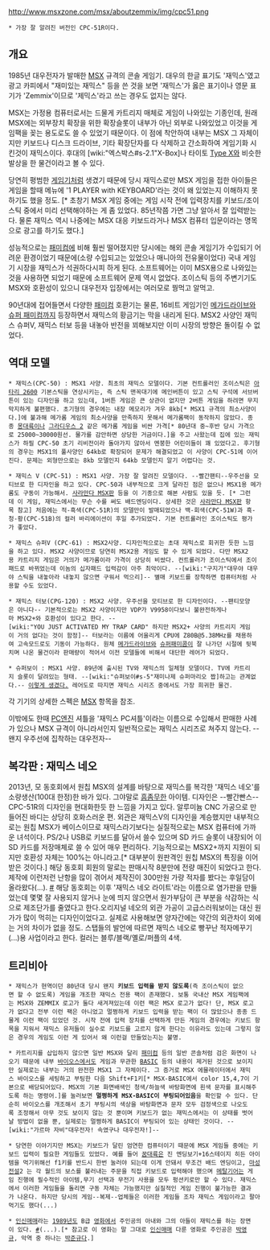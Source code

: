 http://www.msxzone.com/msx/aboutzemmix/img/cpc51.png
 * 가장 잘 알려진 버전인 CPC-51R이다.

== 개요 ==

1985년 대우전자가 발매한 [[MSX]] 규격의 콘솔 게임기. 대우의 한글 표기도 '재믹스'였고 광고 카피에서 "재미있는 재믹스" 등을 쓴 것을 보면 '재믹스'가 옳은 표기이나 영문 표기가 'Zemmix'이므로 '제믹스'라고 쓰는 경우도 없지는 않다.

MSX는 가정용 컴퓨터로서는 드물게 카트리지 매체로 게임이 나와있는 기종인데, 원래 MSX에는 외부장치 확장을 위한 확장슬롯이 내부가 아닌 외부로 나와있었고 이것을 게임팩을 꽂는 용도로도 쓸 수 있었기 때문이다. 이 점에 착안하여 내부는 MSX 그 자체이지만 키보드나 디스크 드라이브, 기타 확장단자를 다 삭제하고 간소화하여 게임기화 시킨것이 재믹스이다. 후대의 [wiki:"엑스박스#s-2.1"X-Box]나 타이토 [[Type X]]와 비슷한 발상을 한 물건이라고 볼 수 있다. 

당연히 평범한 [[게임기]]처럼 생겼기 때문에 당시 재믹스로만 MSX 게임을 접한 아이들은 게임을 할때 메뉴에 '1 PLAYER with KEYBOARD'라는 것이 왜 있었는지 이해하지 못하기도 했을 정도. [* 초창기 MSX 게임 중에는 게임 시작 전에 입력장치를 키보드/조이스틱 중에서 미리 선택해야하는 게 좀 있었다. 85년작쯤 가면 그냥 알아서 잘 입력받는다. 물론 재믹스 역시 나중에는 MSX 대응 키보드라거나 MSX 컴퓨터 입문이라는 명목으로 광고를 하기도 했다.]  

성능적으로는 [[패미컴]]에 비해 훨씬 떨어졌지만 당시에는 해외 콘솔 게임기가 수입되기 어려운 환경이었기 때문에(소량 수입되고는 있었으나 매니아의 전유물이었다) 국내 게임기 시장을 재믹스가 석권하다시피 하게 된다. 소프트웨어는 이미 MSX용으로 나와있는 것을 사용하면 되었기 때문에 소프트웨어 문제 역시 없었다. 조이스틱 등의 주변기기도 MSX와 호환성이 있으니 대우전자 입장에서는 여러모로 꿩먹고 알먹고.

90년대에 접어들면서 다양한 [[패미컴]] 호환기는 물론, 16비트 게임기인 [[메가드라이브]]와 [[슈퍼 패미컴]]까지 등장하면서 재믹스의 황금기는 막을 내리게 된다. MSX2 사양인 재믹스 슈퍼V, 재믹스 터보 등을 내놓아 반전을 꾀해보지만 이미 시장의 방향은 돌이킬 수 없었다.


== 역대 모델 ==

 * 재믹스(CPC-50) : MSX1 사양. 최초의 재믹스 모델이다. 기본 컨트롤러인 조이스틱은 [[아타리 2600]] 기본스틱을 연상시키는, 즉 스틱 맨꼭대기에 메인버튼이 있고 스틱 구석에 서브버튼이 있는 디자인을 하고 있는데, 1버튼 게임은 큰 상관이 없지만 2버튼 게임을 하려면 무지막지하게 불편했다. 초기형의 경우에는 내장 메모리가 겨우 8kb[* MSX1 규격의 최소사양이다.]에 불과해 메가롬 게임의 최소사양을 만족하지 못해서 메가롬팩이 동작하지 않았다. 종종 [[몽대륙]]이나 [[그라디우스 2]] 같은 메가롬 게임을 비싼 가격[* 80년대 중~후반 당시 가격으로 25000~30000원선. 물가를 감안하면 상당한 거금이다.]을 주고 사왔는데 집에 있는 재믹스가 하필 CPC-50 초기 리비전이라 돌아가지 않아서 멘붕한 어린이들이 꽤 있었다고. 후기형의 경우는 MSX1의 풀사양인 64kb로 확장되어 문제가 해결되었고 이 사양이 CPC-51에 이어진다. 문제는 외형만으로는 8kb 모델인지 64kb 모델인지 알기 어렵다는 것.

 * 재믹스 V (CPC-51) : MSX1 사양. 가장 잘 알려진 모델이다. --빨간팬티--우주선을 모티브로 한 디자인을 하고 있다. CPC-50과 내부적으로 크게 달라진 점은 없으나 MSX1용 메가롬도 구동이 가능해서. [[사라만다 MSX판]] 등을 이 기종으로 해본 사람도 있을 듯. [* 그런데 이 게임, 재믹스에서는 무슨 수를 써도 배드엔딩이다. 상세한 것은 [[사라만다 MSX판]] 항목 참고] 처음에는 적-흑색(CPC-51R)의 모델만이 발매되었으나 백-회색(CPC-51W)과 흑-청-황(CPC-51B)의 컬러 바리에이션이 후일 추가되었다. 기본 컨트롤러인 조이스틱도 평가가 좋았다.

 * 재믹스 슈퍼V (CPC-61) : MSX2사양. 디자인적으로는 초대 재믹스로 회귀한 듯한 느낌을 하고 있다. MSX2 사양이므로 당연히 MSX2용 게임도 할 수 있게 되었다. 다만 MSX2용 카트리지 게임은 거의가 메가롬이라 가격이 상당히 비쌌다. 컨트롤러가 조이스틱에서 조이패드로 바뀌었는데 이놈의 십자패드 입력감이 아주 최악이다. --[wiki:"구지가"대우야 대우야 스틱을 내놓아라 내놓지 않으면 구워서 먹으리]-- 별매 키보드를 장착하면 컴퓨터처럼 사용할 수도 있었다. 

 * 재믹스 터보(CPG-120) : MSX2 사양. 우주선을 모티브로 한 디자인이다. --팬티모양은 아니다-- 기본적으로는 MSX2 사양이지만 VDP가 V9958이다보니 불완전하게나마 MSX2+와 호환성이 있다고 한다. --[wiki:"YOU JUST ACTIVATED MY TRAP CARD" 하지만 MSX2+ 사양의 카트리지 게임이 거의 없다는 것이 함정]-- 터보라는 이름에 어울리게 CPU에 Z80B@5.38MHz를 채용하여 고속모드로도 기동이 가능하다. 원체 [[메가드라이브]]와 [[슈퍼패미콤]]이 잘 나가던 시절에 뒷북치며 나온 물건이라 판매량이 적어서 이전 모델들에 비해서 대단한 레어가 되었다.

 * 슈퍼보이 : MSX1 사양. 89년에 출시된 TV와 재믹스의 일체형 모델이다. TV에 카트리지 슬롯이 달려있는 형태. --[wiki:"슈퍼보이#s-5"재미나제 슈퍼마리오 짭]하고는 관계없다.-- [http://blog.naver.com/backmr/40573768 이렇게 생겼다.] 레어도로 따지면 재믹스 시리즈 중에서도 가장 희귀한 물건. 

각 기기의 상세한 스펙은 [[MSX]] 항목을 참조.

이밖에도 한때 [[PC엔진]] 셔틀을 '재믹스 PC셔틀'이라는 이름으로 수입해서 판매한 사례가 있으나 MSX 규격이 아니라서인지 일반적으로는 재믹스 시리즈로 쳐주지 않는다. --왠지 우주선에 집착하는 대우전자--

== 복각판 : 재믹스 네오 ==

2013년, 모 동호회에서 원칩 MSX의 설계를 바탕으로 재믹스를 복각한 '재믹스 네오'를 소량생산(100대 한정)한 바가 있다. 그야말로 [[흠좀무]]한 아이템. 디자인은 --빨간빤스-- CPC-51R의 디자인을 현대화한듯 한 느낌을 가지고 있다. 알루미늄 CNC 가공으로 만들어진 바디는 상당히 호화스러운 편. 외관은 재믹스V의 디자인을 계승했지만 내부적으로는 원칩 MSX가 베이스이므로 재믹스라기보다는 실질적으로는 MSX 컴퓨터에 가까운 녀석이다. PS/2나 USB로 키보드를 달아서 쓸수 있으며 SD 카드 슬롯이 내장되어 이 SD 카드를 저장매체로 쓸 수 있어 매우 편리하다. 기능적으로는 MSX2+까지 지원이 되지만 호환성 자체는 100%는 아니라고.[* 대부분이 원판격인 원칩 MSX의 특징을 이어받은 것이다.] 해당 동호회 회원의 말로는 판매시작 8분만에 전량 매진이 되었다고 한다. 제작에 이런저런 난항을 많이 겪어서 제작진이 300만원 가량 적자를 봤다는 후일담이 올라왔다(...). [http://www.retrogame.co.kr/front/php/product.php?product_no=1257&main_cate_no=100&display_group=1 #] 
해당 동호회는 이후 '재믹스 네오 라이트'라는 이름으로 염가판을 만들었는데 몇몇 잘 사용되지 않거나 눈에 띄지 않으면서 원가부담이 큰 부분을 삭감하는 식으로 제조단가를 줄였다고 한다.오리지널 네오의 외관 가공이 고급스러워보이는 대신 원가가 많이 먹히는 디자인이었다고. 실제로 사용해보면 양자간에는 약간의 외관차이 외에는 거의 차이가 없을 정도. 스탭들의 발언에 따르면 재믹스 네오로 빵꾸난 적자메꾸기(...)용 사업이라고 한다. 컬러는 블루/블랙/옐로/퍼플의 4색. 

== 트리비아 ==

 * 재믹스가 현역이던 80년대 당시 왠지 '''키보드 입력을 받지 않도록'''(즉 조이스틱이 없으면 할 수 없도록) 게임을 개조한 재믹스 전용 팩이 존재했다. 보통 국내산 MSX 게임팩에는 MSX와 ZEMMIX 로고가 둘다 새겨져있는데 이런 팩은 MSX 로고가 없다! 단, MSX 로고가 없다고 전부 이런 팩은 아니었고 멀쩡하게 키보드 입력을 받는 팩이 더 많았으나 종종 드물게 이런 팩이 있었던 것. 시작 전에 입력 장치를 선택하게 만든 게임의 경우에는 키보드 항목을 지워서 재믹스 유저들이 실수로 키보드를 고르지 않게 한다는 이유라도 있는데 그렇지 않은 경우의 게임도 이런 게 있어서 왜 이런걸 만들었는지는 불명.

 * 카트리지를 삽입하지 않으면 일반 MSX와 달리 [[패미컴]] 등의 일반 콘솔처럼 검은 화면이 나오기 때문에 내부 [[바이오스]]에서도 게임과 무관한 [[BASIC]] 등의 내용이 제거된 것으로 보이지만 실제로는 내부는 거의 완전한 MSX1 그 자체이다. 그 증거로 MSX 에뮬레이터에서 재믹스 바이오스를 세팅하고 부팅한 다음 Shift+F1키[* MSX-BASIC에서 color 15,4,7이 기본으로 배당되어있다. MSX의 기본 화면배색인 청색/하늘색 바탕화면에 흰색 문자를 표시해주도록 하는 명령어.]를 눌러보면 '''멀쩡하게 MSX-BASIC이 부팅되어있음'''을 확인할 수 있다. 단순히 바이오스를 개조해서 초기 부팅시의 색상을 바탕화면과 문자 모두 검정색으로 나오도록 조정해서 아무 것도 보이지 않는 것 뿐이며 키보드가 없는 재믹스에서는 이 상태를 벗어날 방법이 없을 뿐, 실제로는 멀쩡하게 BASIC이 부팅되어 있는 상태인 것이다. --[wiki:"가르마 자비"대우전자! 속였구나 대우전자!]--

 * 당연한 이야기지만 MSX는 키보드가 달린 엄연한 컴퓨터이기 때문에 MSX 게임들 중에는 키보드 입력이 필요한 게임들도 있었다. 예를 들어 [[꿈대륙]]은 진 엔딩보기+16스테이지 히든 아이템을 먹기위해선 f1키를 반드시 한번 눌러야 되는데 이게 안돼서 무조건 배드 엔딩이고, [[마성전설]]2 는 각 월드의 보스를 불러내는 주문을 직접 키보드로 입력해야 했으며 [[메탈기어]]는 게임 진행에 필수적인 아이템,무기 선택과 무전기 사용을 모두 펑션키로만 할 수 있다. 재믹스에서 이러한 게임들을 돌리면 구동 자체는 가능했지만 실질적인 게임 진행이 불가능한 결과가 나온다. 하지만 당시의 게임--복제--업체들은 이러한 게임들 조차 재믹스 게임이라고 팔아먹기도 했다(...)

 * [http://movie.naver.com/movie/bi/mi/basic.nhn?code=22721 인신매매]라는 [[1989년]]도 B급 [[영화]]에서 주인공의 아내와 그의 아들이 재믹스를 하는 장면이 있다. [http://www.hardcoregaming101.net/korea/part1/part1-44.jpg #](...).[* 참고로 이 영화는 말 그대로 [[인신매매]] 다룬 영화로 주인공은 [[박영규]], 악역 중 하나는 [[박준규]]다.]
